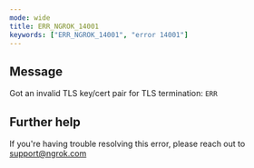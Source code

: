 ```yaml
---
mode: wide
title: ERR_NGROK_14001
keywords: ["ERR_NGROK_14001", "error 14001"]
---
```


## Message

Got an invalid TLS key/cert pair for TLS termination: `ERR`

## Further help

If you're having trouble resolving this error, please reach out to [support@ngrok.com](mailto:support@ngrok.com?subject=Help%20with%20ERR_NGROK_14001)
